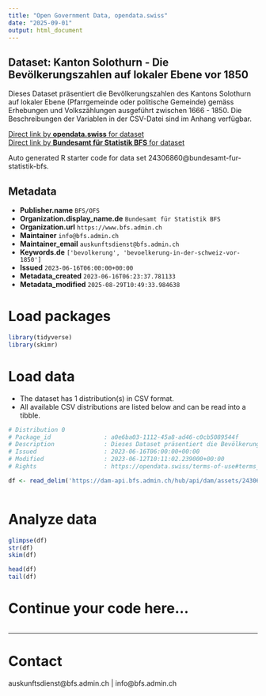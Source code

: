 ```yaml
---
title: "Open Government Data, opendata.swiss"
date: "2025-09-01"
output: html_document
---
```


## Dataset: Kanton Solothurn - Die Bevölkerungszahlen auf lokaler Ebene vor 1850

Dieses Dataset präsentiert die Bevölkerungszahlen des Kantons Solothurn auf lokaler Ebene (Pfarrgemeinde oder politische Gemeinde) gemäss Erhebungen und Volkszählungen ausgeführt zwischen 1666 - 1850. Die Beschreibungen der Variablen in der CSV-Datei sind im Anhang verfügbar.

[Direct link by **opendata.swiss** for dataset](https://opendata.swiss/de/dataset/kanton-solothurn-die-bevolkerungszahlen-auf-lokaler-ebene-vor-1850)<br>
[Direct link by **Bundesamt für Statistik BFS** for dataset](https://www.bfs.admin.ch/asset/de/ts-x-01-2223-SO)

Auto generated R starter code for data set 24306860@bundesamt-fur-statistik-bfs.

## Metadata

- **Publisher.name** `BFS/OFS`
- **Organization.display_name.de** `Bundesamt für Statistik BFS`
- **Organization.url** `https://www.bfs.admin.ch`
- **Maintainer** `info@bfs.admin.ch`
- **Maintainer_email** `auskunftsdienst@bfs.admin.ch`
- **Keywords.de** `['bevolkerung', 'bevoelkerung-in-der-schweiz-vor-1850']`
- **Issued** `2023-06-16T06:00:00+00:00`
- **Metadata_created** `2023-06-16T06:23:37.781133`
- **Metadata_modified** `2025-08-29T10:49:33.984638`


# Load packages

```r

library(tidyverse)
library(skimr)

```

# Load data

-   The dataset has 1 distribution(s) in CSV format.
-   All available CSV distributions are listed below and can be read into a tibble.

```r

# Distribution 0
# Package_id               : a0e6ba03-1112-45a8-ad46-c0cb5089544f
# Description              : Dieses Dataset präsentiert die Bevölkerungszahlen des Kantons Solothurn auf lokaler Ebene (Pfarrgemeinde oder politische Gemeinde) gemäss Erhebungen und Volkszählungen ausgeführt zwischen 1666 - 1850. Die Beschreibungen der Variablen in der CSV-Datei sind im Anhang verfügbar.
# Issued                   : 2023-06-16T06:00:00+00:00
# Modified                 : 2023-06-12T10:11:02.239000+00:00
# Rights                   : https://opendata.swiss/terms-of-use#terms_by_ask

df <- read_delim('https://dam-api.bfs.admin.ch/hub/api/dam/assets/24306870/master')



```

# Analyze data

```r

glimpse(df)
str(df)
skim(df)

head(df)
tail(df)

```

# Continue your code here...

```r

```

------------------------------------------------------------------------

# Contact

auskunftsdienst@bfs.admin.ch | info@bfs.admin.ch
